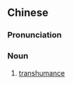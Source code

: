 ==Chinese==
{{zh-forms}}

===Pronunciation===
{{zh-pron
|m=shānmùjìyí
|c=saan1 muk6 gwai3 ji4
|cat=n
}}

===Noun===
{{zh-noun}}

# [[transhumance]]